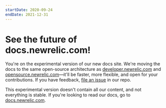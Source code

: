 ```yaml
---
startDate: 2020-09-24
endDate: 2021-12-31
---
```


# See the future of docs.newrelic.com!

You're on the experimental version of our new docs site. We're moving the docs to the same open-source architecture as [developer.newrelic.com](https://developer.newrelic.com) and [opensource.newrelic.com](https://opensource.newrelic.com)—it'll be faster, more flexible, and open for your contributions. If you have feedback, [file an issue](https://github.com/newrelic/docs-website/issues) in our repo.

This experimental version doesn't contain all our content, and not everything is stable. If you're looking to read our docs, go to [docs.newrelic.com](https://docs.newrelic.com).
